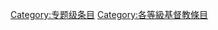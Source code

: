 {{catmore1|[[Wikipedia:基督教专题|Wikipedia:基督教专题]]}}
{{Articles by Quality|topic=基督教|project=基督教|format=TOC}}
{{emptycat}}

[[Category:专题级条目|Category:专题级条目]][[Category:各等級基督教條目|Category:各等級基督教條目]]
